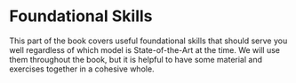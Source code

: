 # Foundational Skills

This part of the book covers useful foundational skills that should serve you well regardless of which model is State-of-the-Art at the time. We will use them throughout the book, but it is helpful to have some material and exercises together in a cohesive whole.